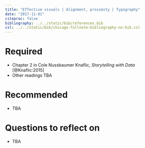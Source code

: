 ```yaml
---
title: "Effective visuals | Alignment, proximity | Typography"
date: "2017-11-01"
citeproc: false
bibliography: ../../static/bib/references.bib
csl: ../../static/bib/chicago-fullnote-bibliography-no-bib.csl
---
```


# Required

- Chapter 2 in Cole Nussbaumer Knaflic, *Storytelling with Data* [@Knaflic:2015]
- Other readings TBA

# Recommended

- TBA

# Questions to reflect on

-	TBA
